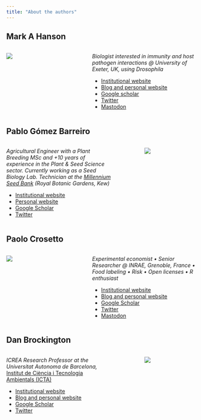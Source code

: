 ```yaml
---
title: "About the authors"
---
```


## Mark A Hanson

::: columns
::: {.column width="30%"}
![](images/Mark.jpg){fig-align="center"}
:::

::: {.column width="10%"}
<!-- empty column to create gap -->
:::

::: {.column width="60%"}
*Biologist interested in immunity and host pathogen interactions \@ University of Exeter, UK, using Drosophila*

-   [Institutional website](https://ecologyconservation.exeter.ac.uk/staff/profile/index.php?web_id=mark_hanson)
-   [Blog and personal website](https://mahansonresearch.weebly.com)
-   [Google scholar](https://scholar.google.ca/citations?user=lfL-37cAAAAJ&hl=en)
-   [Twitter](https://x.com/HansonM90?s=20)
-   [Mastodon](https://fediscience.org/@MarkHanson)
:::
:::

## Pablo Gómez Barreiro

::: columns
::: {.column width="60%"}
*Agricultural Engineer with a Plant Breeding MSc and +10 years of experience in the Plant & Seed Science sector. Currently working as a Seed Biology Lab. Technician at the [Millennium Seed Bank](https://www.kew.org/wakehurst/whats-at-wakehurst/millennium-seed-bank) (Royal Botanic Gardens, Kew)*

-   [Institutional website](https://www.kew.org/science/our-science/people/pablo-gomez-barreiro)
-   [Personal website](https://pgomba.github.io/pgb_website/)
-   [Google Scholar](https://scholar.google.com/citations?user=CeSB2tQAAAAJ&hl=es)
-   [Twitter](https://x.com/pagomba?s=20)
:::

::: {.column width="10%"}
<!-- empty column to create gap -->
:::

::: {.column width="30%"}
![](images/Pablo.jpg){fig-align="center"}
:::
:::

## Paolo Crosetto

::: columns
::: {.column width="30%"}
![](images/Paolo.jpg){fig-align="center"}
:::

::: {.column width="10%"}
<!-- empty column to create gap -->
:::

::: {.column width="60%"}
*Experimental economist • Senior Researcher \@ INRAE, Grenoble, France • Food labeling • Risk • Open licenses • R enthusiast*

-   [Institutional website](https://gael.univ-grenoble-alpes.fr/membres/paolo-crosetto)
-   [Blog and personal website](https://paolocrosetto.wordpress.com)
-   [Google Scholar](https://scholar.google.com/citations?user=whPRYPAAAAAJ&hl=en)
-   [Twitter](https://twitter.com/PaoloCrosetto)
-   [Mastodon](https://fediscience.org/@paolocrosetto@econtwitter.net)
:::
:::

## Dan Brockington

::: columns
::: {.column width="60%"}
*ICREA Research Professor at the Universitat Autonoma de Barcelona,* [Institut de Ciència i Tecnologia Ambientals (ICTA)](https://www.uab.cat/icta/)

-   [Institutional website](https://portalrecerca.uab.cat/en/persons/daniel-brockington)
-   [Blog and personal website](https://danbrockington.com)
-   [Google Scholar](https://scholar.google.co.uk/citations?user=tf22B7IAAAAJ&hl=en)
-   [Twitter](https://twitter.com/danbrockington)
:::

::: {.column width="10%"}
<!-- empty column to create gap -->
:::

::: {.column width="30%"}
![](images/Dan.jpg){fig-align="center"}
:::
:::
